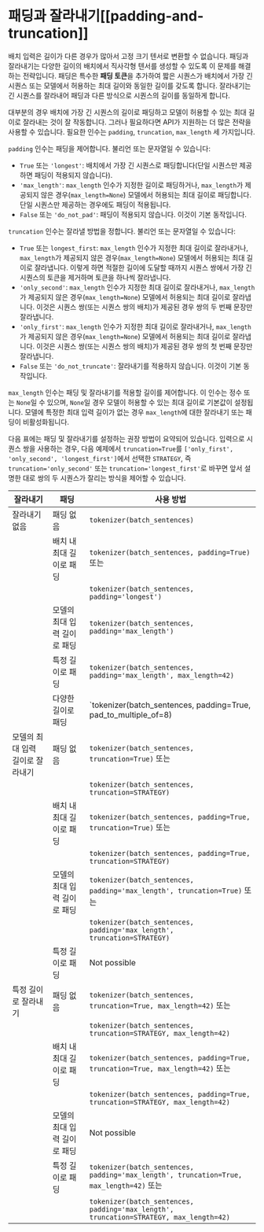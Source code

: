 <!--Copyright 2022 The HuggingFace Team. All rights reserved.

Licensed under the Apache License, Version 2.0 (the "License"); you may not use this file except in compliance with
the License. You may obtain a copy of the License at

http://www.apache.org/licenses/LICENSE-2.0

Unless required by applicable law or agreed to in writing, software distributed under the License is distributed on
an "AS IS" BASIS, WITHOUT WARRANTIES OR CONDITIONS OF ANY KIND, either express or implied. See the License for the
specific language governing permissions and limitations under the License.
-->

# 패딩과 잘라내기[[padding-and-truncation]]

배치 입력은 길이가 다른 경우가 많아서 고정 크기 텐서로 변환할 수 없습니다. 패딩과 잘라내기는 다양한 길이의 배치에서 직사각형 텐서를 생성할 수 있도록 이 문제를 해결하는 전략입니다. 패딩은 특수한 **패딩 토큰**을 추가하여 짧은 시퀀스가 배치에서 가장 긴 시퀀스 또는 모델에서 허용하는 최대 길이와 동일한 길이를 갖도록 합니다. 잘라내기는 긴 시퀀스를 잘라내어 패딩과 다른 방식으로 시퀀스의 길이를 동일하게 합니다.

대부분의 경우 배치에 가장 긴 시퀀스의 길이로 패딩하고 모델이 허용할 수 있는 최대 길이로 잘라내는 것이 잘 작동합니다. 그러나 필요하다면 API가 지원하는 더 많은 전략을 사용할 수 있습니다. 필요한 인수는 `padding`, `truncation`, `max_length` 세 가지입니다.

`padding` 인수는 패딩을 제어합니다. 불리언 또는 문자열일 수 있습니다:

  - `True` 또는 `'longest'`: 배치에서 가장 긴 시퀀스로 패딩합니다(단일 시퀀스만 제공하면 패딩이 적용되지 않습니다).
  - `'max_length'`: `max_length` 인수가 지정한 길이로 패딩하거나, `max_length`가 제공되지 않은 경우(`max_length=None`) 모델에서 허용되는 최대 길이로 패딩합니다. 단일 시퀀스만 제공하는 경우에도 패딩이 적용됩니다.
  - `False` 또는 `'do_not_pad'`: 패딩이 적용되지 않습니다. 이것이 기본 동작입니다.

`truncation` 인수는 잘라낼 방법을 정합니다. 불리언 또는 문자열일 수 있습니다:

  - `True` 또는 `longest_first`: `max_length` 인수가 지정한 최대 길이로 잘라내거나, 
    `max_length`가 제공되지 않은 경우(`max_length=None`) 모델에서 허용되는 최대 길이로 잘라냅니다. 
    이렇게 하면 적절한 길이에 도달할 때까지 시퀀스 쌍에서 가장 긴 시퀀스의 토큰을 제거하며 토큰을 하나씩 잘라냅니다.
  - `'only_second'`: `max_length` 인수가 지정한 최대 길이로 잘라내거나, 
    `max_length`가 제공되지 않은 경우(`max_length=None`) 모델에서 허용되는 최대 길이로 잘라냅니다.
    이것은 시퀀스 쌍(또는 시퀀스 쌍의 배치)가 제공된 경우 쌍의 두 번째 문장만 잘라냅니다.
  - `'only_first'`: `max_length` 인수가 지정한 최대 길이로 잘라내거나, 
    `max_length`가 제공되지 않은 경우(`max_length=None`) 모델에서 허용되는 최대 길이로 잘라냅니다. 
    이것은 시퀀스 쌍(또는 시퀀스 쌍의 배치)가 제공된 경우 쌍의 첫 번째 문장만 잘라냅니다.
  - `False` 또는 `'do_not_truncate'`: 잘라내기를 적용하지 않습니다. 이것이 기본 동작입니다.

`max_length` 인수는 패딩 및 잘라내기를 적용할 길이를 제어합니다. 이 인수는 정수 또는 `None`일 수 있으며, `None`일 경우 모델이 허용할 수 있는 최대 길이로 기본값이 설정됩니다. 모델에 특정한 최대 입력 길이가 없는 경우 `max_length`에 대한 잘라내기 또는 패딩이 비활성화됩니다.

다음 표에는 패딩 및 잘라내기를 설정하는 권장 방법이 요약되어 있습니다. 
입력으로 시퀀스 쌍을 사용하는 경우, 다음 예제에서 `truncation=True`를 `['only_first', 'only_second', 'longest_first']`에서 선택한 `STRATEGY`, 즉 `truncation='only_second'` 또는 `truncation='longest_first'`로 바꾸면 앞서 설명한 대로 쌍의 두 시퀀스가 잘리는 방식을 제어할 수 있습니다.

| 잘라내기                             | 패딩                              | 사용 방법                                                                                 |
|--------------------------------------|-----------------------------------|------------------------------------------------------------------------------------------|
| 잘라내기 없음                        | 패딩 없음                          | `tokenizer(batch_sentences)`                                                             |
|                                      | 배치 내 최대 길이로 패딩           | `tokenizer(batch_sentences, padding=True)` 또는                                          |
|                                      |                                   | `tokenizer(batch_sentences, padding='longest')`                                          |
|                                      | 모델의 최대 입력 길이로 패딩      | `tokenizer(batch_sentences, padding='max_length')`                                        |
|                                      | 특정 길이로 패딩                  | `tokenizer(batch_sentences, padding='max_length', max_length=42)`                         |
|                                      | 다양한 길이로 패딩                | `tokenizer(batch_sentences, padding=True, pad_to_multiple_of=8)                           |
| 모델의 최대 입력 길이로 잘라내기      | 패딩 없음                         | `tokenizer(batch_sentences, truncation=True)` 또는                                        |
|                                      |                                   | `tokenizer(batch_sentences, truncation=STRATEGY)`                                         |
|                                      | 배치 내 최대 길이로 패딩          | `tokenizer(batch_sentences, padding=True, truncation=True)` 또는                          |
|                                      |                                   | `tokenizer(batch_sentences, padding=True, truncation=STRATEGY)`                           |
|                                      | 모델의 최대 입력 길이로 패딩      | `tokenizer(batch_sentences, padding='max_length', truncation=True)` 또는                  |
|                                      |                                   | `tokenizer(batch_sentences, padding='max_length', truncation=STRATEGY)`                   |
|                                      | 특정 길이로 패딩                  | Not possible                                                                              |
| 특정 길이로 잘라내기                 | 패딩 없음                         | `tokenizer(batch_sentences, truncation=True, max_length=42)` 또는                         |
|                                      |                                   | `tokenizer(batch_sentences, truncation=STRATEGY, max_length=42)`                         |
|                                      | 배치 내 최대 길이로 패딩          | `tokenizer(batch_sentences, padding=True, truncation=True, max_length=42)` 또는           |
|                                      |                                   | `tokenizer(batch_sentences, padding=True, truncation=STRATEGY, max_length=42)`           |
|                                      | 모델의 최대 입력 길이로 패딩       | Not possible                                                                             |
|                                      | 특정 길이로 패딩                   | `tokenizer(batch_sentences, padding='max_length', truncation=True, max_length=42)` 또는  |
|                                      |                                   | `tokenizer(batch_sentences, padding='max_length', truncation=STRATEGY, max_length=42)`   |

